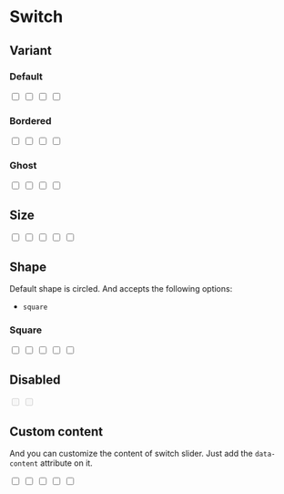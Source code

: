 
# Switch

## Variant

### Default

<CodeDemo>
  <div className="flex gap-4">
    <input defaultChecked className="switch bw" type="checkbox" />
    <input defaultChecked className="switch success" type="checkbox" />
    <input defaultChecked className="switch warn" type="checkbox" />
    <input defaultChecked className="switch danger" type="checkbox" />
  </div>
</CodeDemo>

### Bordered

<CodeDemo>
  <div className="flex gap-4">
    <input className="switch bordered bw" type="checkbox" />
    <input className="switch bordered success" type="checkbox" />
    <input className="switch bordered warn" type="checkbox" />
    <input className="switch bordered danger" type="checkbox" />
  </div>
</CodeDemo>

### Ghost

<CodeDemo>
  <div className="flex gap-4">
    <input className="switch ghost bw" type="checkbox" />
    <input className="switch ghost success" type="checkbox" />
    <input className="switch ghost warn" type="checkbox" />
    <input className="switch ghost danger" type="checkbox" />
  </div>
</CodeDemo>

## Size

<CodeDemo>
  <div className="flex gap-4">
    <input defaultChecked className="switch success xs" type="checkbox" />
    <input defaultChecked className="switch success sm" type="checkbox" />
    <input defaultChecked className="switch success md" type="checkbox" />
    <input defaultChecked className="switch success lg" type="checkbox" />
    <input defaultChecked className="switch success xl" type="checkbox" />
  </div>
</CodeDemo>

## Shape

Default shape is circled.
And accepts the following options:

- `square`

### Square

<CodeDemo>
  <div className="flex gap-4">
    <input defaultChecked className="switch success xs square" type="checkbox" />
    <input defaultChecked className="switch success sm square" type="checkbox" />
    <input defaultChecked className="switch success md square" type="checkbox" />
    <input defaultChecked className="switch success lg square" type="checkbox" />
    <input defaultChecked className="switch success xl square" type="checkbox" />
  </div>
</CodeDemo>

## Disabled

<CodeDemo>
  <div className="flex gap-4">
    <input className="switch success" disabled type="checkbox" />
    <input defaultChecked className="switch success" disabled type="checkbox" />
  </div>
</CodeDemo>

## Custom content

And you can customize the content of switch slider.
Just add the `data-content` attribute on it.

<CodeDemo>
  <div className="flex gap-4">
    <input defaultChecked className="switch success xs" data-content="✓" type="checkbox" />
    <input defaultChecked className="switch success sm" data-content="a" type="checkbox" />
    <input defaultChecked className="switch success md" data-content="★" type="checkbox" />
    <input defaultChecked className="switch success lg" data-content="☀" type="checkbox" />
    <input defaultChecked className="switch success xl" data-content="💪" type="checkbox" />
  </div>
</CodeDemo>
